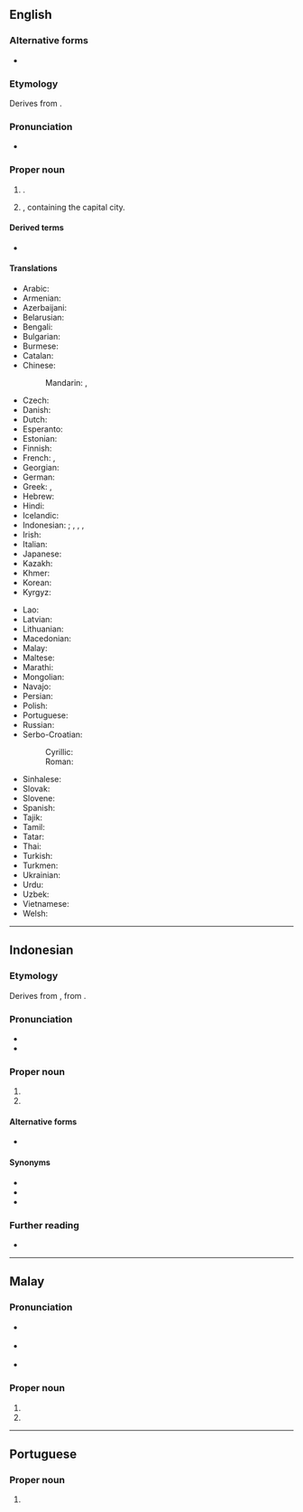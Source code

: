 ==English==
{{wikipedia}}

===Alternative forms===
* {{l|en|Djakarta}}

===Etymology===
Derives from {{der|en|sa|जयकर्त||that which causes victory}}.

===Pronunciation===
* {{rhymes|en|ɑː(ɹ)tə}}

===Proper noun===
{{en-proper noun}}

# {{place|en|capital city|c/Indonesia}}.
# {{place|en|province|c/Indonesia}}, containing the capital city.

====Derived terms====
* {{l|en|Jakartan}}

====Translations====
{{trans-top|capital of Indonesia}}
* Arabic: {{t|ar|جَاكَرْتَا|f|tr=jakartā}}
* Armenian: {{t|hy|Ջակարտա}}
* Azerbaijani: {{t|az|Cakarta}}
* Belarusian: {{t|be|Джака́рта|f}}
* Bengali: {{t|bn|জাকার্তা}}
* Bulgarian: {{t|bg|Джака́рта|f}}
* Burmese: {{t|my|ဂျကာတာ}}
* Catalan: {{t|ca|Jakarta}}
* Chinese:
*: Mandarin: {{t+|cmn|雅加達}}, {{t+|cmn|雅加达|tr=Yǎjiādá}}
* Czech: {{t+|cs|Jakarta|f}}
* Danish: {{t|da|Jakarta}}
* Dutch: {{t+|nl|Jakarta}}
* Esperanto: {{t+|eo|Ĝakarto}}
* Estonian: {{t+|et|Jakarta}}
* Finnish: {{t+|fi|Jakarta}}
* French: {{t+|fr|Jakarta}}, {{t|fr|Djakarta}}
* Georgian: {{t|ka|ჯაკარტა}}
* German: {{t+|de|Jakarta|n}}
* Greek: {{t+|el|Τζακάρτα|f}}, {{t|el|Βαταβία|f}} {{qualifier|historical}}
* Hebrew: {{t|he|ג׳קרטה}}
* Hindi: {{t|hi|जकार्ता}}
* Icelandic: {{t|is|Djakarta}}
* Indonesian: {{t+|id|Jakarta}}; {{t|id|Djakarta}} {{qualifier|dated}}, {{t|id|Sunda Kelapa}}, {{t|id|Jayakarta}}, {{t|id|Batavia}} {{qualifier|historical}}
* Irish: {{t|ga|Iacárta}}
* Italian: {{t|it|Giacarta|f}}
* Japanese: {{t+|ja|ジャカルタ|tr=Jakaruta}}
* Kazakh: {{t|kk|Джакарта}}
* Khmer: {{t|km|ចាការតា}}
* Korean: {{t|ko|^자카르타}}
* Kyrgyz: {{t|ky|Джакарта}}
{{trans-mid}}
* Lao: {{t|lo|ຈາກາຕາ}}
* Latvian: {{t|lv|Džakarta}}
* Lithuanian: {{t|lt|Džakarta}}
* Macedonian: {{t|mk|Џакарта|f}}
* Malay: {{t|ms|Jakarta}}
* Maltese: {{t|mt|Ġakarta|f}}
* Marathi: {{t|mr|जकार्ता}}
* Mongolian: {{t|mn|Жакарта}}
* Navajo: {{t|nv|Jakʼáta}}
* Persian: {{t|fa|جاکارتا|tr=jâkârtâ}}
* Polish: {{t+|pl|Dżakarta|f}}
* Portuguese: {{t|pt|Jacarta|f}}
* Russian: {{t+|ru|Джака́рта|f}}
* Serbo-Croatian:
*: Cyrillic: {{t|sh|Џакарта|f}}
*: Roman: {{t|sh|Džakarta|f}}
* Sinhalese: {{t|si|ජකාර්තා}}
* Slovak: {{t|sk|Jakarta|f}}
* Slovene: {{t|sl|Džakarta|f}}
* Spanish: {{t+|es|Yakarta|f}}
* Tajik: {{t|tg|Ҷакарта}}
* Tamil: {{t|ta|ஜகார்த்தா}}
* Tatar: {{t|tt|Джакарта}}
* Thai: {{t|th|จาการ์ตา}}
* Turkish: {{t|tr|Cakarta}}
* Turkmen: {{t|tk|Jakarta}}
* Ukrainian: {{t|uk|Джака́рта|f}}
* Urdu: {{t|ur|جکارتہ|tr=jakārtā}}
* Uzbek: {{t|uz|Jakarta}}
* Vietnamese: {{t|vi|Jakarta}}
* Welsh: {{t|cy|Jakarta}}
{{trans-bottom}}

----

==Indonesian==
{{wikipedia|lang=id}}

===Etymology===
Derives from {{der|id|sa|जयकर्त||that which causes victory}}, from {{compound|sa|जय|t1=glory|कृत|t2=done, accomplished|nocat=1}}.

===Pronunciation===
* {{IPA|id|/d͡ʒaka(r)ta/|}}
* {{hyphenation|id|ja|kar|ta}}

===Proper noun===
{{head|id|proper noun}}

# {{place|id|capital city|c/Indonesia|t1=Jakarta}}
# {{place|id|province|c/Indonesia|t1=Jakarta}}

====Alternative forms====
* {{l|id|Djakarta}} {{q|dated|pre-1967}}

====Synonyms====
* {{l|id|Sunda Kelapa}}
* {{l|id|Jayakarta}}
* {{l|id|Batavia}}

===Further reading===
* {{R:KBBI Daring}}

----

==Malay==
{{wikipedia|lang=ms}}

===Pronunciation===
* {{a|Johor-Selangor}} {{IPA|ms|/d͡ʒaka(r)tə/}}
* {{a|Riau-Lingga}} {{IPA|ms|/d͡ʒaka(r)ta/}}
* {{rhymes|ms|a(r)tə|tə|ə}}

===Proper noun===
{{head|ms|proper noun}}

# {{place|ms|capital city|c/Indonesia|t1=Jakarta}}
# {{place|ms|province|c/Indonesia|t1=Jakarta}}

----

==Portuguese==

===Proper noun===
{{pt-proper noun|f}}

# {{alternative spelling of|pt|Jacarta}}